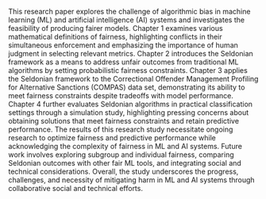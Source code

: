 This research paper explores the challenge of algorithmic bias in machine learning (ML) and artificial intelligence (AI) systems and investigates the feasibility of producing fairer models. Chapter 1 examines various mathematical definitions of fairness, highlighting conflicts in their simultaneous enforcement and emphasizing the importance of human judgment in selecting relevant metrics. Chapter 2 introduces the Seldonian framework as a means to address unfair outcomes from traditional ML algorithms by setting probabilistic fairness constraints. Chapter 3 applies the Seldonian framework to the Correctional Offender Management Profiling for Alternative Sanctions (COMPAS) data set, demonstrating its ability to meet fairness constraints despite tradeoffs with model performance. Chapter 4 further evaluates Seldonian algorithms in practical classification settings through a simulation study, highlighting pressing concerns about obtaining solutions that meet fairness constraints and retain predictive performance. The results of this research study necessitate ongoing research to optimize fairness and predictive performance while acknowledging the complexity of fairness in ML and AI systems. Future work involves exploring subgroup and individual fairness, comparing Seldonian outcomes with other fair ML tools, and integrating social and technical considerations. Overall, the study underscores the progress, challenges, and necessity of mitigating harm in ML and AI systems through collaborative social and technical efforts.
